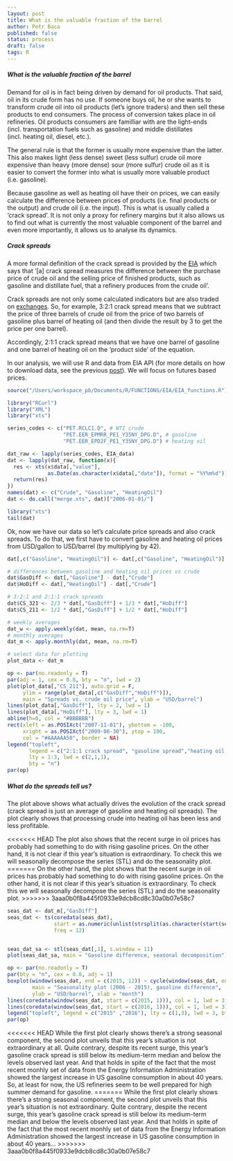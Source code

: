 ```yaml
---
layout: post
title: What is the valuable fraction of the barrel
author: Petr Baca
published: false
status: process
draft: false
tags: R
---
```

##### What is the valuable fraction of the barrel

Demand for oil is in fact being driven by demand for oil products. That said, oil in its crude form has no use. If someone buys oil, he or she wants to transform crude oil into oil products (let's ignore traders) and then sell these products to end consumers. The process of conversion takes place in oil refineries. Oil products consumers are familliar with are the light-ends (incl. transportation fuels such as gasoline) and middle distillates (incl. heating oil, diesel, etc.).

The general rule is that the former is usually more expensive than the latter. This also makes light (less dense) sweet (less sulfur) crude oil more expensive than heavy (more dense) sour (more sulfur) crude oil as it is easier to convert the former into what is usually more valuable product (i.e. gasoline).

Because gasoline as well as heating oil have their on prices, we can easily calculate the difference between prices of products (i.e. final products or the output) and crude oil (i.e. the input). This is what is usually called a 'crack spread'. It is not only a proxy for refinery margins but it also allows us to find out what is currently the most valuable component of the barrel and even more importantly, it allows us to analyse its dynamics.

##### Crack spreads

A more formal definition of the crack spread is provided by the [EIA](https://www.eia.gov/todayinenergy/includes/CrackSpread_Explain.cfm) which says that '[a] crack spread measures the difference between the purchase price of crude oil and the selling price of finished products, such as gasoline and distillate fuel, that a refinery produces from the crude oil'.

Crack spreads are not only some calculated indicators but are also traded on [exchanges](http://www.cmegroup.com/trading/energy/crack-spread-handbook.html). 
So, for example, 3:2:1 crack spread means that we subtract the price of three barrels of crude oil from the price of two barrels of gasoline plus barrel of heating oil (and then divide the result by 3 to get the price per one barrel).

Accordingly, 2:1:1 crack spread means that we have one barrel of gasoline and one barrel of heating oil on the 'product side' of the equation.

In our analysis, we will use R and data from EIA API (for more details on how to download data, see the previous [post](http://petrbaca.github.io/2016/03/27/EIA-data/)). We will focus on futures based prices.

```r
source("/Users/workspace_pb/Documents/R/FUNCTIONS/EIA/EIA_functions.R")

library("RCurl") 
library("XML") 
library("xts")

series_codes <- c("PET.RCLC1.D", # WTI crude
                  "PET.EER_EPMRR_PE1_Y35NY_DPG.D", # gasoline
                  "PET.EER_EPD2F_PE1_Y35NY_DPG.D") # heating oil

dat_raw <- lapply(series_codes, EIA_data)
dat <- lapply(dat_raw, function(x){
  res <- xts(x$data[,"value"],
             as.Date(as.character(x$data[,"date"]), format = "%Y%m%d"))
  return(res)
})
names(dat) <- c("Crude", "Gasoline", "HeatingOil")
dat <- do.call("merge.xts", dat)["2006-01-01/"]
```

```r
library("xts")
tail(dat)
```

Ok, now we have our data so let's calculate price spreads and also crack spreads. To do that, we first have to convert gasoline and heating oil prices from USD/gallon to USD/barrel (by multiplying by 42).

```r
dat[,c("Gasoline", "HeatingOil")] <- dat[,c("Gasoline", "HeatingOil")] * 42

# differences between gasoline and heating oil prices vs crude
dat$GasDiff <- dat[,"Gasoline"] - dat[,"Crude"]
dat$HoDiff <- dat[,"HeatingOil"] - dat[,"Crude"]

# 3:2:1 and 2:1:1 crack spreads
dat$CS_321 <- 2/3 * dat[,"GasDiff"] + 1/3 * dat[,"HoDiff"]
dat$CS_211 <- 1/2 * dat[,"GasDiff"] + 1/2 * dat[,"HoDiff"]

# weekly averages
dat_w <- apply.weekly(dat, mean, na.rm=T)
# monthly averages
dat_m <- apply.monthly(dat, mean, na.rm=T)

# select data for plotting
plot_data <- dat_m

op <- par(no.readonly = T)
par(adj = 1, cex = 0.8, bty = "n", lwd = 2)
plot(plot_data[,"CS_211"], auto.grid = F,
     ylim = range(plot_data[,c("GasDiff","HoDiff")]),
     main = "Spreads vs. crude oil price", ylab = "USD/barrel")
lines(plot_data[,"GasDiff"], lty = 2, lwd = 1)
lines(plot_data[,"HoDiff"], lty = 3, lwd = 1)
abline(h=0, col = "#BBBBBB")
rect(xleft = as.POSIXct("2007-11-01"), ybottom = -100,
     xright = as.POSIXct("2009-06-30"), ytop = 100,
     col = "#AAAAAA50", border = NA)
legend("topleft",
       legend = c("2:1:1 crack spread", "gasoline spread","heating oil spread"),
       lty = 1:3, lwd = c(2,1,1),
       bty = "n")
par(op)

```

##### What do the spreads tell us?

The plot above shows what actually drives the evolution of the crack spread (crack spread is just an average of gasoline and heating oil spreads). The plot clearly shows that processing crude into heating oil has been less and less profitable.

<<<<<<< HEAD
The plot also shows that the recent surge in oil prices has probably had something to do with rising gasoline prices. On the other hand, it is not clear if this year's situation is extraordinary. To check this we will seasonally decompose the series (STL) and do the seasonality plot.
=======
On the other hand, the plot shows that the recent surge in oil prices has probably had something to do with rising gasoline prices. On the other hand, it is not clear if this year's situation is extraordinary. To check this we will seasonally decompose the series (STL) and do the seasonality plot.
>>>>>>> 3aaa0b0f8a445f0933e9dcb8cd8c30a0b07e58c7

```r

seas_dat <- dat_m[,"GasDiff"]
seas_dat <- ts(coredata(seas_dat),
               start = as.numeric(unlist(strsplit(as.character(start(seas_dat)), "-"))[1:2]),
               freq = 12)


seas_dat_sa <- stl(seas_dat[,1], s.window = 11)
plot(seas_dat_sa, main = "Gasoline difference, seasonal decomposition")

op <- par(no.readonly = T)
par(bty = "n", cex = 0.8, adj = 1)
boxplot(window(seas_dat, end = c(2015, 12)) ~ cycle(window(seas_dat, end = c(2015, 12))), col = "#EEEEEE", border = "#AAAAAA",
        main = "Seasonality plot (2006 - 2015), gasoline difference",
        ylab = "USD/barrel", xlab = "month")
lines(coredata(window(seas_dat, start = c(2015, 1))), col = 1, lwd = 3, lty = 3)
lines(coredata(window(seas_dat, start = c(2016, 1))), col = 1, lwd = 3)
legend("topleft", legend = c("2015" ,"2016"), lty = c(1,3), lwd = 3, bty = "n")
par(op)

```

<<<<<<< HEAD
While the first plot clearly shows there's a strong seasonal component, the second plot unveils that this year's situation is not extraordinary at all. Quite contrary, despite its recent surge, this year's gasoline crack spread is still below its medium-term median and below the levels observed last year. And that holds in spite of the fact that the most recent monhly set of data from the Energy Information Administration showed the largest increase in US gasoline consumption in about 40 years. So, at least for now, the US refineries seem to be well prepared for high summer demand for gasoline.
=======
While the first plot clearly shows there's a strong seasonal component, the second plot unveils that this year's situation is not extraordinary. Quite contrary, despite the recent surge, this year's gasoline crack spread is still below its medium-term median and below the levels observed last year. And that holds in spite of the fact that the most recent monhly set of data from the Energy Information Administration showed the largest increase in US gasoline consumption in about 40 years...
>>>>>>> 3aaa0b0f8a445f0933e9dcb8cd8c30a0b07e58c7









